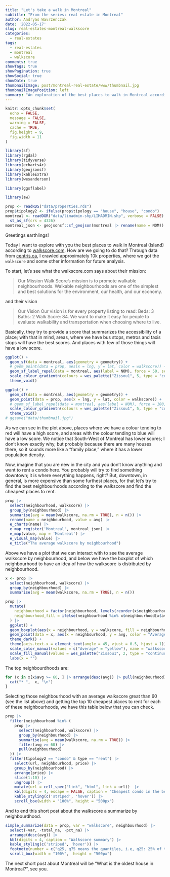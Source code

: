 ```yaml
---
title: "Let's take a walk in Montreal"
subtitle: "From the series: real estate in Montreal"
author: Andryas Wavrzenczak
date: '2022-05-17'
slug: real-estates-montreal-walkscore
categories:
  - real-estates
tags:
  - real-estates
  - montreal
  - walkscore
comments: true
showTags: true
showPagination: true
showSocial: true
showDate: true
thumbnailImage: post/montreal-real-estate/www/thumbnail.jpg
thumbnailImagePosition: left
summary: "An exploration of the best places to walk in Montreal according to the walkscore.com. We find 11 neighbourhoods with a walkscore average greater than 60, which means good places for those looking for mobility."
---
```


```r
knitr::opts_chunk$set(
  echo = FALSE,
  message = FALSE,
  warning = FALSE,
  cache = TRUE,
  fig.height = 9,
  fig.width = 11
)

```

```r
library(sf)
library(rgdal)
library(tidyverse)
library(echarts4r)
library(geojsonsf)
library(kableExtra)
library(wesanderson)

library(ggsflabel)

library(aw)

prop <- readRDS("data/properties.rds")
prop$tipology2 <- ifelse(prop$tipology == "house", "house", "condo")
montreal <- readOGR("data/limadmin-shp/LIMADMIN.shp", verbose = FALSE) |>
  st_as_sf(crs = 4326)
montreal_json <- geojsonsf::sf_geojson(montreal |> rename(name = NOM))
```

Greetings earthlings!

Today I want to explore with you the best places to walk in Montreal (Island) according to 
[walkscore.com](https://www.walkscore.com/about.shtml). How are we going to do that? Through 
data from [centris.ca](https://centris.ca/en), I crawled approximately 10k properties, 
where we got the `walkscore` and some other information for future analysis. 

To start, let's see what the walkscore.com says about their mission:

> Our Mission
> Walk Score's mission is to promote walkable neighbourhoods. Walkable
> neighbourhoods are one of the simplest and best solutions for the environment,
> our health, and our economy.

and their vision

> Our Vision
> Our vision is for every property listing to read: Beds: 3 Baths: 2 Walk Score: 84.
> We want to make it easy for people to evaluate walkability and transportation when choosing where to live.

Basically, they try to provide a score that summarizes the accessibility of a place; with that in mind,
areas, where we have bus stops, metros and taxis stops will have the best scores. And places with few of 
those things will have a low score.

```r
ggplot() +
  geom_sf(data = montreal, aes(geometry = geometry)) +
  # geom_point(data = prop, aes(x = lng, y = lat, color = walkscore)) +
  geom_sf_label_repel(data = montreal, aes(label = NOM), force = 50, seed = 10) +
  scale_colour_gradientn(colours = wes_palette("Zissou1", 5, type = "continuous")) +
  theme_void()
```

```r
ggplot() +
  geom_sf(data = montreal, aes(geometry = geometry)) +
  geom_point(data = prop, aes(x = lng, y = lat, color = walkscore)) +
  # geom_sf_label_repel(data = montreal, aes(label = NOM), force = 100, nudge_x = -0.01, seed = 10) +
  scale_colour_gradientn(colours = wes_palette("Zissou1", 5, type = "continuous")) +
  theme_void()
# ggsave("data/thumbnail.jpg")
```



As we can see in the plot above, places where we have a colour tending to red will have a high score, and areas with 
the colour tending to blue will have a low score. We notice that South-West of Montreal has lower scores; I don't know 
exactly why, but probably because there are many houses there, so it sounds more like a "family place," where it has a
lower population density.

Now, imagine that you are new in the city and you don't know anything and want to rent a condo here. You probably will 
try to find something downtown; it is where everything happens, right? But, downtown, in general, is more expensive than
some furthest places, for that let's try to find the best neighbourhoods according to the walkscore and find the cheapest
places to rent.

```r
prop |>
  select(neighbourhood, walkscore) |>
  group_by(neighbourhood) |>
  summarise(avg = mean(walkscore, na.rm = TRUE), n = n()) |> 
  rename(name = neighbourhood, value = avg) |>
  e_charts(name) |>
  e_map_register('Montreal', montreal_json) |>
  e_map(value, map = 'Montreal') |>
  e_visual_map(value) |>
  e_title("The average walkscore by neighbourhood")
```

Above we have a plot that we can interact with to see the average walkscore by neighbourhood, and
below we have the boxplot of which neighbourhood to have an idea of how the walkscore is distributed
by neighbourhood.

```r
x <- prop |>
  select(neighbourhood, walkscore) |>
  group_by(neighbourhood) |>
  summarise(avg = mean(walkscore, na.rm = TRUE), n = n())

prop |>
  mutate(
    neighbourhood = factor(neighbourhood, levels(reorder(x$neighbourhood, x$avg))),
    neighbourhood_fill = ifelse(neighbourhood %in% x$neighbourhood[x$avg >= 60], ">=60", "<60")
  ) |>
  ggplot() +
  geom_boxplot(aes(x = neighbourhood, y = walkscore, fill = neighbourhood_fill), alpha = .5) +
  geom_point(data = x, aes(x = neighbourhood, y = avg, color = "Average"), shape = 4, size = 3.5) +
  theme_dark() +
  theme(axis.text.x = element_text(angle = 45, vjust = 0.5, hjust = 1)) +
  scale_color_manual(values = c("Average" = "yellow"), name = "walkscore average") +
  scale_fill_manual(values = wes_palette("Zissou1", 2, type = "continuous"), name = "walkscore group") +
  labs(x = "")
```
 
The top neighbourdhoods are: 

```r
for (x in x[x$avg >= 60, ] |> arrange(desc(avg)) |> pull(neighbourhood)) {
  cat("* ",  x, "\n")
}
```

Selecting those neighbourhood with an average walkscore great than 60 (see the list above)
and getting the top 10 cheapest places to rent for each of these neighbourhoods, we have this table below
that you can check.

```r
prop |>
  filter(neighbourhood %in% (
    prop |>
      select(neighbourhood, walkscore) |>
      group_by(neighbourhood) |>
      summarise(avg = mean(walkscore, na.rm = TRUE)) |>
      filter(avg >= 60) |>
      pull(neighbourhood)
  )) |> 
  filter(tipology2 == "condo" & type == "rent") |>
    select(url, neighbourhood, price) |>
    group_by(neighbourhood) |>
    arrange(price) |>
    slice(1:10) |>
    ungroup() |>
    mutate(url = cell_spec("link", "html", link = url))  |> 
    kbl(digits = 4, escape = FALSE, caption = "Cheapest condo in the best walkscore neighbourhoods") |>
    kable_styling(c('striped', 'hover')) |> 
    scroll_box(width = "100%", height = "500px")
```

And to end this short post about the walkscore a summarize by neighbourdhood.

```r
simple_summarize(data = prop, var = "walkscore", neighbourhood) |>
  select(-var, -total_na, -pct_na) |>
  arrange(desc(avg)) |> 
  kbl(digits = 4, caption = "Walkscore summary") |>
  kable_styling(c('striped', 'hover')) |>
  footnote(number = c("q25, q75 means the quantiles, i.e, q25: 25% of the properties walkscore are below of this value", "sd means standard desviation", "med it the q50 or median")) |> 
  scroll_box(width = "100%",  height = "500px")
```

The next short post about Montreal will be "What is the oldest house in Montreal?", 
see you.